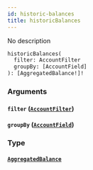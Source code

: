 ```yaml
---
id: historic-balances
title: historicBalances
---
```



No description

```graphql
historicBalances(
  filter: AccountFilter
  groupBy: [AccountField]
): [AggregatedBalance!]!
```


### Arguments

#### `filter` ([`AccountFilter`](/docs/mainnet/graphql/inputs/account-filter))




#### `groupBy` ([`AccountField`](/docs/mainnet/graphql/enums/account-field))




### Type

#### [`AggregatedBalance`](/docs/mainnet/graphql/objects/aggregated-balance) 






